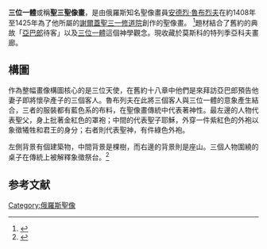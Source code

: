 {{Infobox Painting
| image_file=Angelsatmamre-trinity-rublev-1410.jpg
| backcolor=#FBF5DF
| painting_alignment=right
| image_size=300px
| title= Trinity
| artist= [[安德烈·魯布烈夫|安德烈·魯布烈夫]]
| year=
| type=[[聖像畫|聖像畫]]
| height_metric= 142
| width_metric = 114
| city= [[莫斯科|莫斯科]]
| museum= [[特列季亞科夫畫廊|特列季亞科夫畫廊]]
}}

'''三位一體'''或稱'''聖三聖像畫'''，是由俄羅斯知名聖像畫員[[安德烈·魯布烈夫|安德烈·魯布烈夫]]在約1408年至1425年為了他所屬的[[謝爾蓋聖三一修道院|謝爾蓋聖三一修道院]]創作的聖像畫。 <ref>{{cite web|author=盧玫君|title=天主聖三|url=http://www.catholic.org.tw/theology/public/liyi/topics/arts/explor_icon5.htm|publisher=輔神禮儀研究中心|accessdate=2014-04-16|archive-date=2014-02-28|archive-url=https://web.archive.org/web/20140228221534/http://www.catholic.org.tw/theology/public/liyi/topics/arts/explor_icon5.htm|dead-url=no}}</ref>題材結合了舊約的典故「[[亞巴郎|亞巴郎]]待客」以及[[三位一體|三位一體]]這個神學觀念。現收藏於莫斯科的特列季亞科夫畫廊。

==構圖==

作為整幅畫像構圖核心的是三位天使，在舊約十八章中他們是來拜訪亞巴郎預告他妻子即將懷孕產子的三個客人。魯布列夫在此將三個客人與三位一體的意象產生結合，三者的服裝都有藍色系的布料，在聖像畫傳統中代表著神性。最左邊的人物代表聖父，身上批著金紅色的罩袍；中間的代表聖子耶穌，外穿一件紫紅色的外袍以象徵犧牲和君王的身分；右者則代表聖神，有件綠色外袍。

左側背景有個建築物，中間背景是棵樹，而右邊的背景則是座山。三個人物圍繞的桌子在傳統上被解釋象徵祭台。<ref>{{cite web|author=錢玲珠|title=聖三的畫像|url=http://www.catholic.org.tw/theology/public/liyi/topics/arts/Icon.htm|publisher=輔神禮儀研究中心|accessdate=2014-04-16|archive-date=2014-02-28|archive-url=https://web.archive.org/web/20140228225941/http://www.catholic.org.tw/theology/public/liyi/topics/arts/Icon.htm|dead-url=no}}</ref>

==参考文献==
{{reflist}}

[[Category:俄羅斯聖像|Category:俄羅斯聖像]]